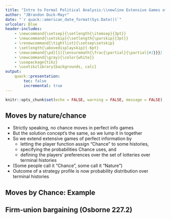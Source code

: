 ```yaml
---
title: "Intro to Formal Political Analysis:\\newline Extensive Games of Perfect Information"
author: "JBrandon Duck-Mayr"
date: "`r quack::american_date_format(Sys.Date())`"
urlcolor: Blue
header-includes:
    - \newcommand{\setsep}{\setlength{\itemsep}{3pt}}
    - \newcommand{\setskip}{\setlength{\parskip}{3pt}}
    - \renewcommand{\tightlist}{\setsep\setskip}
    - \setlength{\abovedisplayskip}{-6pt}
    - \newcommand{\pd}[1]{\ensuremath{\frac{\partial}{\partial{#1}}}}
    - \newcommand{\gray}{\color{white}}
    - \usepackage{tikz}
    - \usetikzlibrary{backgrounds, calc}
output:
    quack::presentation:
        toc: false
        incremental: true
---
```


```r
knitr::opts_chunk$set(echo = FALSE, warning = FALSE, message = FALSE)
```

## Moves by nature/chance

- Strictly speaking, no chance moves in perfect info games
- But the solution concept's the same, so we lump it in together
- So we extend extensive games of perfect information by \vspace{0.25em}
  + letting the player function assign "Chance" to some histories,
  + specifying the probabilities Chance uses, and
  + defining the players' preferences over the set of lotteries over terminal histories
- (Some people call it "Chance", some call it "Nature")
- Outcome of a strategy profile is now probability distribution over terminal histories

## Moves by Chance: Example

\only<1>{
\begin{figure}
\centering
\begin{tikzpicture}
    \tikzstyle{solid node}=[circle,  draw, inner sep = 1.5, fill = black]
    \tikzstyle{hollow node}=[circle, draw, inner sep = 1.5]
    \tikzstyle{level 1}=[level distance = 20mm, sibling distance = 3cm]
    \tikzstyle{level 2}=[level distance = 20mm, sibling distance = 3cm]
    \node (root) [hollow node, label = above:{1}] {}
        child{ node {1, 1} edge from parent node [above left] {$A$} }
        child{ node [solid node, label = above right:{Chance}] {}
            child{ node {3, 0} edge from parent node [above left] {$0.5$} }
            child{ node [solid node, label = above right:{2}] {} 
                child{ node{0, 1} edge from parent node [above left] {$C$} }
                child{ node{1, 0} edge from parent node [above right] {$D$} }
                edge from parent node [above right] {$0.5$}
            }
            edge from parent node [above right] {$B$}
        }
        ;
\end{tikzpicture}
\end{figure}
}

\only<2>{
\begin{figure}
\centering
\begin{tikzpicture}[
        emph/.style={edge from parent/.style={BurntOrange, very thick, draw}},
        norm/.style={edge from parent/.style={black, thin, draw}}
    ]
    \tikzstyle{solid node}=[circle,  draw, inner sep = 1.5, fill = black]
    \tikzstyle{hollow node}=[circle, draw, inner sep = 1.5]
    \tikzstyle{level 1}=[level distance = 20mm, sibling distance = 3cm]
    \tikzstyle{level 2}=[level distance = 20mm, sibling distance = 3cm]
    \node (root) [hollow node, label = above:{1}] {}
        child{ node {1, 1} edge from parent node [above left] {$A$} }
        child{ node [solid node, label = above right:{Chance}] {}
            child{ node {3, 0} edge from parent node [above left] {$0.5$} }
            child{ node [solid node, label = above right:{2}] {} 
                child[emph] { node{\textcolor{BurntOrange}{\textbf{0, 1}}} edge from parent node [above left] {\textcolor{BurntOrange}{$\mathbf{C}$}} }
                child{ node{1, 0} edge from parent node [above right] {$D$} }
                edge from parent node [above right] {$0.5$}
            }
            edge from parent node [above right] {$B$}
        }
        ;
\end{tikzpicture}
\end{figure}
}

\only<3-7>{
\begin{itemize}
\tightlist
\item<3-> Now what do we do?
\item<4-> We know Player 1 gets 1 for certain if they choose $A$
\item<5-> What about if they choose $B$?
\item<6-> Calculate the \textbf{expected} utility of choosing $B$
\item<7> $EU(B) = 0.5 \times 0 + 0.5 \times 3 = 1.5$ vs $EU(A) = 1$
\end{itemize}
}

\only<8>{
\begin{figure}
\centering
\begin{tikzpicture}[
        emph/.style={edge from parent/.style={BurntOrange, very thick, draw}},
        norm/.style={edge from parent/.style={black, thin, draw}}
    ]
    \tikzstyle{solid node}=[circle,  draw, inner sep = 1.5, fill = black, color = black]
    \tikzstyle{hollow node}=[circle, draw, inner sep = 1.5]
    \tikzstyle{level 1}=[level distance = 20mm, sibling distance = 3cm]
    \tikzstyle{level 2}=[level distance = 20mm, sibling distance = 3cm]
    \node (root) [hollow node, label = above:{1}] {}
        child{ node {1, 1} edge from parent node [above left] {$A$} }
        child[emph] { node [solid node, label = above right:{Chance}] {}
            child[norm] { node {3, 0} edge from parent node [above left] {$0.5$} }
            child[norm] { node (problem) [solid node, label = above right:{2}] {} 
                child[emph] { node{\textcolor{BurntOrange}{\textbf{0, 1}}} edge from parent node [above left] {\textcolor{BurntOrange}{$\mathbf{C}$}} }
                child[norm] { node{1, 0} edge from parent node [above right] {$D$} }
                edge from parent node [above right] {$0.5$}
            }
            edge from parent node [above right] {\textcolor{BurntOrange}{$\mathbf{B}$}}
        }
        ;
\end{tikzpicture}
\end{figure}
}

## Firm-union bargaining (Osborne 227.2)

\begin{figure}
\centering
\begin{tikzpicture}
    \tikzstyle{solid node}=[circle,  draw, inner sep = 1.5, fill = black]
    \tikzstyle{hollow node}=[circle, draw, inner sep = 1.5]
    \tikzstyle{level 1}=[level distance = 20mm, sibling distance = 3cm]
    \tikzstyle{level 2}=[level distance = 20mm, sibling distance = 5cm]
    \tikzstyle{level 3}=[level distance = 20mm, sibling distance = 3cm]
    \node (root) [hollow node, label = above:{Union}] {}
        child{ node (chance) [solid node, label = above right:{Chance}] {}
            child{ node [solid node, label = above left:{Firm}] {}
                child{ node{$x, H - x$} edge from parent node [above left] {$A$} }
                child{ node{0, 0} edge from parent node [above right] {$R$} }
                edge from parent node [above left] {$p$}
            }
            child{ node [solid node, label = above right:{Firm}] {} 
                child{ node{$x, L - x$} edge from parent node [above left] {$A$} }
                child{ node{0, 0} edge from parent node [above right] {$R$} }
                edge from parent node [above right] {$1-p$}
            }
            edge from parent node [right] {$x$}
        }
        ;
        \begin{scope}[on background layer]
        \fill [gray!30] (root.south)--($(chance)+(2cm,0)$)--($(chance)-(2cm,0)$)--cycle;
        \end{scope}
\end{tikzpicture}
\end{figure}

<!-- ## Electoral competition under uncertainty -->

<!-- - (Taken from Gelbach's Formal Models of Domestic Politics, exercise 2.4) -->
<!-- - Suppose the policy space was binary, $x \in \{0, 1\}$ -->
<!-- - With probability $\gamma \in (0.5, 1)$, the median voter most prefers $x = 0$ -->
<!-- -  -->

